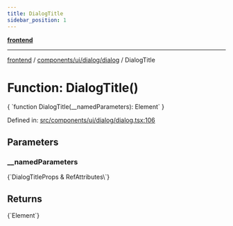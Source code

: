 ```yaml
---
title: DialogTitle
sidebar_position: 1
---
```



[**frontend**](../../../../..)

***

[frontend](../../../../..) / [components/ui/dialog/dialog](..) / DialogTitle

# Function: DialogTitle()

<CodeBlock language="ts">
{ `function DialogTitle(__namedParameters): Element` }
</CodeBlock>

Defined in: [src/components/ui/dialog/dialog.tsx:106](https://github.com/svsticky/CommitteeClash/blob/cf8a63ee123fe6ef8b9cc633622ca8c3bc6fa48a/frontend/src/components/ui/dialog/dialog.tsx#L106)

## Parameters

### \_\_namedParameters
<CodeBlock language="ts">
{`DialogTitleProps & RefAttributes\<HTMLHeadingElement\>`}
</CodeBlock>

## Returns
<CodeBlock language="ts">
{`Element`}
</CodeBlock>